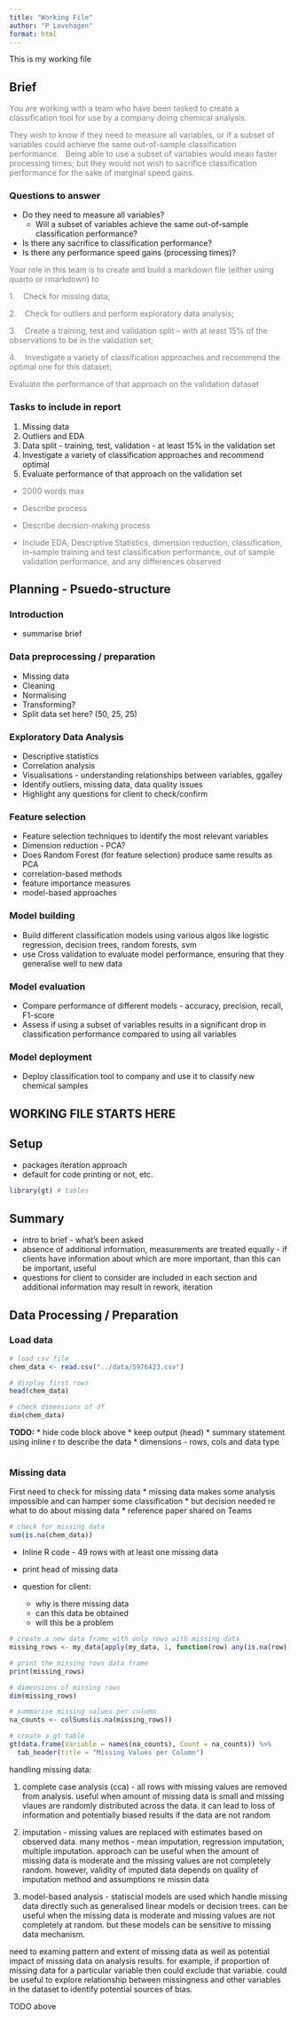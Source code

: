 ```yaml
---
title: "Working File"
author: "P Lovehagen"
format: html
---
```


This is my working file

## Brief

::: {#brief style="color: gray"}
You are working with a team who have been tasked to create a classification tool for use by a company doing chemical analysis.

They wish to know if they need to measure all variables, or if a subset of variables could achieve the same out-of-sample classification performance.   Being able to use a subset of variables would mean faster processing times; but they would not wish to sacrifice classification performance for the sake of marginal speed gains.
:::

### Questions to answer

-   Do they need to measure all variables?
    -   Will a subset of variables achieve the same out-of-sample classification performance?
-   Is there any sacrifice to classification performance?
-   Is there any performance speed gains (processing times)?

::: {#Task style="color: gray"}
Your role in this team is to create and build a markdown file (either using quarto or rmarkdown) to

1.    Check for missing data;

2.    Check for outliers and perform exploratory data analysis;

3.    Create a training, test and validation split -- with at least 15% of the observations to be in the validation set;

4.    Investigate a variety of classification approaches and recommend the optimal one for this dataset;

Evaluate the performance of that approach on the validation dataset
:::

### Tasks to include in report

1.  Missing data
2.  Outliers and EDA
3.  Data split - training, test, validation - at least 15% in the validation set
4.  Investigate a variety of classification approaches and recommend optimal
5.  Evaluate performance of that approach on the validation set

::: {#Report style="color: gray"}
-   2000 words max

-   Describe process

-   Describe decision-making process

-   Include EDA, Descriptive Statistics, dimension reduction, classification, in-sample training and test classification performance, out of sample validation performance, and any differences observed
:::

## Planning - Psuedo-structure

### Introduction

-   summarise brief

### Data preprocessing / preparation

-   Missing data
-   Cleaning
-   Normalising
-   Transforming?
-   Split data set here?  (50, 25, 25)

### Exploratory Data Analysis

-   Descriptive statistics
-   Correlation analysis
-   Visualisations - understanding relationships between variables, ggalley
-   Identify outliers, missing data, data quality issues
-   Highlight any questions for client to check/confirm

### Feature selection

-   Feature selection techniques to identify the most relevant variables
-   Dimension reduction - PCA?
-   Does Random Forest (for feature selection) produce same results as PCA
-   correlation-based methods
-   feature importance measures
-   model-based approaches

### Model building

-   Build different classification models using various algos like logistic regression, decision trees, random forests, svm
-   use Cross validation to evaluate model performance, ensuring that they generalise well to new data

### Model evaluation

-   Compare performance of different models - accuracy, precision, recall, F1-score
-   Assess if using a subset of variables results in a significant drop in classification performance compared to using all variables

### Model deployment

-   Deploy classification tool to company and use it to classify new chemical samples

## WORKING FILE STARTS HERE

## Setup

* packages iteration approach
* default for code printing or not, etc. 

```r
library(gt) # tables
```

## Summary

* intro to brief - what's been asked
* absence of additional information, measurements are treated equally - if clients have information about which are more important, than this can be important, useful
* questions for client to consider are included in each section and additional information may result in rework, iteration

## Data Processing / Preparation

### Load data

```r
# load csv file
chem_data <- read.csv("../data/5976423.csv")

# display first rows
head(chem_data)

# check dimensions of df
dim(chem_data)
```

**TODO:**
* hide code block above
* keep output (head)
* summary statement using inline r to describe the data
  * dimensions - rows, cols and data type

```r

```
### Missing data

First need to check for missing data
* missing data makes some analysis impossible and can hamper some classification
* but decision needed re what to do about missing data
* reference paper shared on Teams

```r
# check for missing data
sum(is.na(chem_data))
```

* Inline R code - 49 rows with at least one missing data
* print head of missing data

* question for client:
  * why is there missing data
  * can this data be obtained
  * will this be a problem

```r
# create a new data frame with only rows with missing data
missing_rows <- my_data[apply(my_data, 1, function(row) any(is.na(row))), ]

# print the missing rows data frame
print(missing_rows)

# dimensions of missing rows
dim(missing_rows)
```



```r

# summarise missing values per column 
na_counts <- colSums(is.na(missing_rows))

# create a gt table 
gt(data.frame(Variable = names(na_counts), Count = na_counts)) %>%
  tab_header(title = "Missing Values per Column")

```

handling missing data: 

1. complete case analysis (cca) - all rows with missing values are removed from analysis.  useful when amount of missing data is small and missing vlaues are randomly distributed across the data.  it can lead to loss of information and potentially biased results if the data are not random

2. imputation - missing values are replaced with estimates based on observed data.  many methos - mean imputation, regression imputation, multiple imputation.  approach can be useful when the amount of missing data is moderate and the missing values are not completely random.  however, validity of imputed data depends on quality of imputation method and assumptions re missin data

3. model-based analysis - statiscial models are used which handle missing data directly such as generalised linear models or decision trees.  can be useful when the missing data is moderate and missing values are not completely at random.  but these models can be sensitive to missing data mechanism. 

need to examing pattern and extent of missing data as well as potential impact of missing data on analysis results.  for example, if proportion of missing data for a particular variable then could exclude that variable.  could be useful to explore relationship between missingness and other variables in the dataset to identify potential sources of bias.

TODO above
